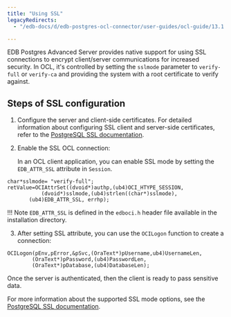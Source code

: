 ```yaml
---
title: "Using SSL"
legacyRedirects:
  - "/edb-docs/d/edb-postgres-ocl-connector/user-guides/ocl-guide/13.1.4.2/security_and_encryption.html"

---
```


<div id="using_ssl" class="registered_link"></div>

EDB Postgres Advanced Server provides native support for using SSL connections to encrypt client/server communications for increased security. In OCL, it's controlled by setting the `sslmode` parameter to `verify-full` or `verify-ca` and providing the system with a root certificate to verify against.

## Steps of SSL configuration

1.  Configure the server and client-side certificates. For detailed information about configuring SSL client and server-side certificates, refer to the [PostgreSQL SSL documentation](https://www.postgresql.org/docs/12/libpq-ssl.html).

2.  Enable the SSL OCL connection:

    In an OCL client application, you can enable SSL mode by setting the `EDB_ATTR_SSL` attribute in `Session`.

```text
char*sslmode= "verify-full";
retValue=OCIAttrSet((dvoid*)authp,(ub4)OCI_HTYPE_SESSION,
           (dvoid*)sslmode,(ub4)strlen((char*)sslmode),
       (ub4)EDB_ATTR_SSL, errhp);
```

!!! Note
    `EDB_ATTR_SSL` is defined in the `edboci.h` header file available in the installation directory.

3.  After setting SSL attribute, you can use the `OCILogon` function to create a connection:

```text
OCILogon(pEnv,pError,&pSvc,(OraText*)pUsername,ub4)UsernameLen,
        (OraText*)pPassword,(ub4)PasswordLen,
        (OraText*)pDatabase,(ub4)DatabaseLen);
```

Once the server is authenticated, then the client is ready to pass sensitive data.

For more information about the supported SSL mode options, see the [PostgreSQL SSL documentation](https://www.postgresql.org/docs/13/libpq-ssl.html#LIBPQ-SSL-SSLMODE-STATEMENTS).
